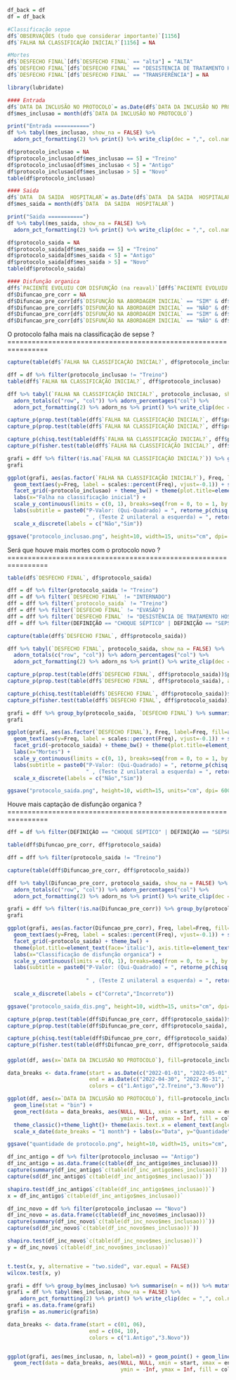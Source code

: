 ```r
df_back = df
df = df_back
```

```r
#Classificação sepse
df$`OBSERVAÇÕES (tudo que considerar importante)`[1156]
df$`FALHA NA CLASSIFICAÇÃO INICIAL?`[1156] = NA

#Mortes
df$`DESFECHO FINAL`[df$`DESFECHO FINAL` == "alta"] = "ALTA"
df$`DESFECHO FINAL`[df$`DESFECHO FINAL` == "DESISTENCIA DE TRATAMENTO HOSPITALAR"] = "EVASÃO"
df$`DESFECHO FINAL`[df$`DESFECHO FINAL` == "TRANSFERÊNCIA"] = NA
```


```r
library(lubridate)

#### Entrada
df$`DATA DA INCLUSÃO NO PROTOCOLO`= as.Date(df$`DATA DA INCLUSÃO NO PROTOCOLO`)
df$mes_inclusao = month(df$`DATA DA INCLUSÃO NO PROTOCOLO`)

print("Entrada ===========")
df %>% tabyl(mes_inclusao, show_na = FALSE) %>% 
  adorn_pct_formatting(2) %>% print() %>% write_clip(dec = ",", col.names = TRUE)

df$protocolo_inclusao = NA
df$protocolo_inclusao[df$mes_inclusao == 5] = "Treino"
df$protocolo_inclusao[df$mes_inclusao < 5] = "Antigo"
df$protocolo_inclusao[df$mes_inclusao > 5] = "Novo"
table(df$protocolo_inclusao)

#### Saida
df$`DATA  DA SAIDA  HOSPITALAR`= as.Date(df$`DATA  DA SAIDA  HOSPITALAR`)
df$mes_saida = month(df$`DATA  DA SAIDA  HOSPITALAR`)

print("Saida ===========")
df %>% tabyl(mes_saida, show_na = FALSE) %>% 
  adorn_pct_formatting(2) %>% print() %>% write_clip(dec = ",", col.names = TRUE)

df$protocolo_saida = NA
df$protocolo_saida[df$mes_saida == 5] = "Treino"
df$protocolo_saida[df$mes_saida < 5] = "Antigo"
df$protocolo_saida[df$mes_saida > 5] = "Novo"
table(df$protocolo_saida)

#### Disfunção organica
dff$`PACIENTE EVOLUIU COM DISFUNÇÃO (na reaval)`[dff$`PACIENTE EVOLUIU COM DISFUNÇÃO (na reaval)` == "N/A"] = NA
df$Difuncao_pre_corr = NA
df$Difuncao_pre_corr[df$`DISFUNÇÃO NA ABORDAGEM INICIAL` == "SIM" & df$`PACIENTE EVOLUIU COM DISFUNÇÃO (na reaval)` == "SIM"] = "Correto"
df$Difuncao_pre_corr[df$`DISFUNÇÃO NA ABORDAGEM INICIAL` == "NÃO" & df$`PACIENTE EVOLUIU COM DISFUNÇÃO (na reaval)` == "NÃO"] = "Correto"
df$Difuncao_pre_corr[df$`DISFUNÇÃO NA ABORDAGEM INICIAL` == "SIM" & df$`PACIENTE EVOLUIU COM DISFUNÇÃO (na reaval)` == "NÃO"] = "Incorreto"
df$Difuncao_pre_corr[df$`DISFUNÇÃO NA ABORDAGEM INICIAL` == "NÃO" & df$`PACIENTE EVOLUIU COM DISFUNÇÃO (na reaval)` == "SIM"] = "Incorreto"
```
O protocolo falha mais na classificação de sepse ? ================================================================
```r
capture(table(df$`FALHA NA CLASSIFICAÇÃO INICIAL?`, df$protocolo_inclusao))

dff = df %>% filter(protocolo_inclusao != "Treino")
table(dff$`FALHA NA CLASSIFICAÇÃO INICIAL?`, dff$protocolo_inclusao)

dff %>% tabyl(`FALHA NA CLASSIFICAÇÃO INICIAL?`, protocolo_inclusao, show_na = FALSE) %>% 
  adorn_totals(c("row", "col")) %>% adorn_percentages("col") %>% 
  adorn_pct_formatting(2) %>% adorn_ns %>% print() %>% write_clip(dec = ",", col.names = TRUE)
```

```r
capture_p(prop.test(table(dff$`FALHA NA CLASSIFICAÇÃO INICIAL?`, dff$protocolo_inclusao))$p.value)
capture_p(prop.test(table(dff$`FALHA NA CLASSIFICAÇÃO INICIAL?`, dff$protocolo_inclusao), alternative = "less")$p.value)

capture_p(chisq.test(table(dff$`FALHA NA CLASSIFICAÇÃO INICIAL?`, dff$protocolo_inclusao))$p.value)
capture_p(fisher.test(table(dff$`FALHA NA CLASSIFICAÇÃO INICIAL?`, dff$protocolo_inclusao))$p.value)
```

```r
grafi = dff %>% filter(!is.na(`FALHA NA CLASSIFICAÇÃO INICIAL?`)) %>% group_by(protocolo_inclusao, `FALHA NA CLASSIFICAÇÃO INICIAL?`) %>% summarise(n = n()) %>% mutate(Freq = round(n/sum(n), 10)) %>% ungroup()
grafi

ggplot(grafi, aes(as.factor(`FALHA NA CLASSIFICAÇÃO INICIAL?`), Freq, label=Freq, fill=as.factor(`FALHA NA CLASSIFICAÇÃO INICIAL?`))) + geom_col(show.legend = FALSE, color="black") + 
  geom_text(aes(y=Freq, label = scales::percent(Freq), vjust=-0.1)) + scale_y_continuous(labels = scales::percent) +
  facet_grid(~protocolo_inclusao) + theme_bw() + theme(plot.title=element_text(face='italic'), axis.title=element_text(size=9, face='italic')) +
  labs(x="Falha na classificação inicial") + 
  scale_y_continuous(limits = c(0, 1), breaks=seq(from = 0, to = 1, by = 0.25)) +
  labs(subtitle = paste0("P-Valor: (Qui-Quadrado) = ", retorne_p(chisq.test(dff$protocolo_inclusao, dff$`FALHA NA CLASSIFICAÇÃO INICIAL?`)$p.value),
                         " , (Teste Z unilateral a esquerda) = ", retorne_p(prop.test(table(dff$`FALHA NA CLASSIFICAÇÃO INICIAL?`, dff$protocolo_inclusao), alternative = "less")$p.value))) +
  scale_x_discrete(labels = c("Não","Sim"))

ggsave("protocolo_inclusao.png", height=10, width=15, units="cm", dpi= 600)
```
Será que houve mais mortes com o protocolo novo ?================================================================
```r
table(df$`DESFECHO FINAL`, df$protocolo_saida)

dff = df %>% filter(protocolo_saida != "Treino")
dff = df %>% filter(`DESFECHO FINAL` != "INTERNADO")
dff = dff %>% filter(`protocolo_saida` != "Treino")
dff = dff %>% filter(`DESFECHO FINAL` != "EVASÃO")
dff = dff %>% filter(`DESFECHO FINAL` != "DESISTÊNCIA DE TRATAMENTO HOSPITALAR")
dff = dff %>% filter(DEFINIÇÃO == "CHOQUE SÉPTICO" | DEFINIÇÃO == "SEPSE")

capture(table(dff$`DESFECHO FINAL`, dff$protocolo_saida))

dff %>% tabyl(`DESFECHO FINAL`, protocolo_saida, show_na = FALSE) %>% 
  adorn_totals(c("row", "col")) %>% adorn_percentages("col") %>%
  adorn_pct_formatting(2) %>% adorn_ns %>% print() %>% write_clip(dec = ",", col.names = TRUE)
```

```r
capture_p(prop.test(table(dff$`DESFECHO FINAL`, dff$protocolo_saida))$p.value)
capture_p(prop.test(table(dff$`DESFECHO FINAL`, dff$protocolo_saida), alternative = "less")$p.value)

capture_p(chisq.test(table(dff$`DESFECHO FINAL`, dff$protocolo_saida))$p.value)
capture_p(fisher.test(table(dff$`DESFECHO FINAL`, dff$protocolo_saida))$p.value)
```

```r
grafi = dff %>% group_by(protocolo_saida, `DESFECHO FINAL`) %>% summarise(n = n()) %>% mutate(Freq = round(n/sum(n), 10)) %>% ungroup()
grafi

ggplot(grafi, aes(as.factor(`DESFECHO FINAL`), Freq, label=Freq, fill=as.factor(`DESFECHO FINAL`))) + geom_col(show.legend = FALSE, color="black") + 
  geom_text(aes(y=Freq, label = scales::percent(Freq), vjust=-0.1)) + scale_y_continuous(labels = scales::percent) +
  facet_grid(~protocolo_saida) + theme_bw() + theme(plot.title=element_text(face='italic'), axis.title=element_text(size=9, face='italic')) +
  labs(x="Mortes") + 
  scale_y_continuous(limits = c(0, 1), breaks=seq(from = 0, to = 1, by = 0.25)) +
  labs(subtitle = paste0("P-Valor: (Qui-Quadrado) = ", retorne_p(chisq.test(dff$protocolo_saida, dff$`DESFECHO FINAL`)$p.value),
                         " , (Teste Z unilateral a esquerda) = ", retorne_p(prop.test(table(dff$`DESFECHO FINAL`, dff$protocolo_saida), alternative = "less")$p.value))) +
  scale_x_discrete(labels = c("Não","Sim"))

ggsave("protocolo_saida.png", height=10, width=15, units="cm", dpi= 600)
```
Houve mais captação de disfunção organica ?================================================================
```r
dff = df %>% filter(DEFINIÇÃO == "CHOQUE SÉPTICO" | DEFINIÇÃO == "SEPSE")

table(dff$Difuncao_pre_corr, dff$protocolo_saida)

dff = dff %>% filter(protocolo_saida != "Treino")

capture(table(dff$Difuncao_pre_corr, dff$protocolo_saida))

dff %>% tabyl(Difuncao_pre_corr, protocolo_saida, show_na = FALSE) %>% 
  adorn_totals(c("row", "col")) %>% adorn_percentages("col") %>%
  adorn_pct_formatting(2) %>% adorn_ns %>% print() %>% write_clip(dec = ",", col.names = TRUE)

```

```r
grafi = dff %>% filter(!is.na(Difuncao_pre_corr)) %>% group_by(protocolo_saida, Difuncao_pre_corr) %>% summarise(n = n()) %>% mutate(Freq = round(n/sum(n), 10)) %>% ungroup()
grafi

ggplot(grafi, aes(as.factor(Difuncao_pre_corr), Freq, label=Freq, fill=as.factor(Difuncao_pre_corr))) + geom_col(show.legend = FALSE, color="black") + 
  geom_text(aes(y=Freq, label = scales::percent(Freq), vjust=-0.1)) + scale_y_continuous(labels = scales::percent) +
  facet_grid(~protocolo_saida) + theme_bw() + 
  theme(plot.title=element_text(face='italic'), axis.title=element_text(size=9, face='italic')) +
  labs(x="Classificação de disfunção organica") + 
  scale_y_continuous(limits = c(0, 1), breaks=seq(from = 0, to = 1, by = 0.25)) +
  labs(subtitle = paste0("P-Valor: (Qui-Quadrado) = ", retorne_p(chisq.test(dff$protocolo_saida,
                                                                            dff$Difuncao_pre_corr)$p.value),
                         " , (Teste Z unilateral a esquerda) = ", retorne_p(prop.test(table(dff$Difuncao_pre_corr,
                                                                             dff$protocolo_saida), alternative = "less")$p.value))) +
  scale_x_discrete(labels = c("Correta","Incorreto"))

ggsave("protocolo_saida_dis.png", height=10, width=15, units="cm", dpi= 600)
```
```r
capture_p(prop.test(table(dff$Difuncao_pre_corr, dff$protocolo_saida))$p.value)
capture_p(prop.test(table(dff$Difuncao_pre_corr, dff$protocolo_saida), alternative = "less")$p.value)

capture_p(chisq.test(table(dff$Difuncao_pre_corr, dff$protocolo_saida))$p.value)
capture_p(fisher.test(table(dff$Difuncao_pre_corr, dff$protocolo_saida))$p.value)
```
####
```r
ggplot(df, aes(x=`DATA DA INCLUSÃO NO PROTOCOLO`), fill=protocolo_inclusao) + geom_line(stat = "bin")

data_breaks <- data.frame(start = as.Date(c("2022-01-01", "2022-05-01", "2022-06-01")),
                          end = as.Date(c("2022-04-30", "2022-05-31", "2022-10-10")),
                          colors = c("1.Antigo","2.Treino","3.Novo"))

ggplot(df, aes(x=`DATA DA INCLUSÃO NO PROTOCOLO`), fill=protocolo_inclusao) + 
  geom_line(stat = "bin") + 
  geom_rect(data = data_breaks, aes(NULL, NULL, xmin = start, xmax = end, 
                                    ymin = -Inf, ymax = Inf, fill = colors), alpha = 0.5) +
  theme_classic()+theme_light()+ theme(axis.text.x = element_text(angle = 75, vjust = .5)) +
  scale_x_date(date_breaks = "1 month") + labs(x="Data", y="Quantidade")

ggsave("quantidade de protocolo.png", height=10, width=15, units="cm", dpi= 600)


```

```r
df_inc_antigo = df %>% filter(protocolo_inclusao == "Antigo")
df_inc_antigo = as.data.frame(c(table(df_inc_antigo$mes_inclusao)))
capture(summary(df_inc_antigo$`c(table(df_inc_antigo$mes_inclusao))`))
capture(sd(df_inc_antigo$`c(table(df_inc_antigo$mes_inclusao))`))

shapiro.test(df_inc_antigo$`c(table(df_inc_antigo$mes_inclusao))`)
x = df_inc_antigo$`c(table(df_inc_antigo$mes_inclusao))`

df_inc_novo = df %>% filter(protocolo_inclusao == "Novo")
df_inc_novo = as.data.frame(c(table(df_inc_novo$mes_inclusao)))
capture(summary(df_inc_novo$`c(table(df_inc_novo$mes_inclusao))`))
capture(sd(df_inc_novo$`c(table(df_inc_novo$mes_inclusao))`))

shapiro.test(df_inc_novo$`c(table(df_inc_novo$mes_inclusao))`)
y = df_inc_novo$`c(table(df_inc_novo$mes_inclusao))`


t.test(x, y, alternative = "two.sided", var.equal = FALSE)
wilcox.test(x, y)
```
```r
grafi = dff %>% group_by(mes_inclusao) %>% summarise(n = n()) %>% mutate(Freq = round(n/sum(n), 10)) %>% ungroup()
grafi = df %>% tabyl(mes_inclusao, show_na = FALSE) %>% 
    adorn_pct_formatting(2) %>% print() %>% write_clip(dec = ",", col.names = TRUE)
grafi = as.data.frame(grafi)
grafi$n = as.numeric(grafi$n)

data_breaks <- data.frame(start = c(01, 06),
                          end = c(04, 10),
                          colors = c("1.Antigo","3.Novo"))


ggplot(grafi, aes(mes_inclusao, n, label=n)) + geom_point() + geom_line() + 
  geom_rect(data = data_breaks, aes(NULL, NULL, xmin = start, xmax = end, 
                                    ymin = -Inf, ymax = Inf, fill = colors), alpha = 0.5)

```

